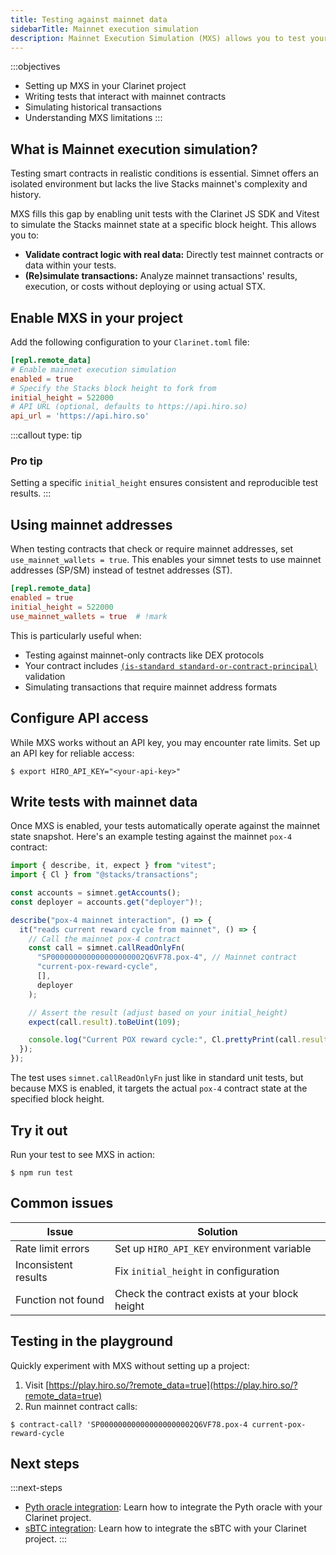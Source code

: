 ```yaml
---
title: Testing against mainnet data
sidebarTitle: Mainnet execution simulation
description: Mainnet Execution Simulation (MXS) allows you to test your Clarity smart contracts using actual data and state from the Stacks mainnet. This powerful feature helps ensure your contracts behave as expected in a live environment.
---
```


:::objectives
- Setting up MXS in your Clarinet project
- Writing tests that interact with mainnet contracts
- Simulating historical transactions
- Understanding MXS limitations
:::

## What is Mainnet execution simulation?

Testing smart contracts in realistic conditions is essential. Simnet offers an isolated environment but lacks the live Stacks mainnet's complexity and history.

MXS fills this gap by enabling unit tests with the Clarinet JS SDK and Vitest to simulate the Stacks mainnet state at a specific block height. This allows you to:

- **Validate contract logic with real data:** Directly test mainnet contracts or data within your tests.
- **(Re)simulate transactions:** Analyze mainnet transactions' results, execution, or costs without deploying or using actual STX.

## Enable MXS in your project

Add the following configuration to your `Clarinet.toml` file:

```toml Clarinet.toml
[repl.remote_data]
# Enable mainnet execution simulation
enabled = true
# Specify the Stacks block height to fork from
initial_height = 522000
# API URL (optional, defaults to https://api.hiro.so)
api_url = 'https://api.hiro.so'
```

:::callout
type: tip
### Pro tip
Setting a specific `initial_height` ensures consistent and reproducible test results.
:::

## Using mainnet addresses

When testing contracts that check or require mainnet addresses, set `use_mainnet_wallets = true`. This enables your simnet tests to use mainnet addresses (SP/SM) instead of testnet addresses (ST).

```toml Clarinet.toml
[repl.remote_data]
enabled = true
initial_height = 522000
use_mainnet_wallets = true  # !mark
```

This is particularly useful when:
- Testing against mainnet-only contracts like DEX protocols
- Your contract includes [`(is-standard standard-or-contract-principal)`](/resources/clarity/reference/functions#is-standard) validation
- Simulating transactions that require mainnet address formats

## Configure API access

While MXS works without an API key, you may encounter rate limits. Set up an API key for reliable access:

```terminal
$ export HIRO_API_KEY="<your-api-key>"
```

## Write tests with mainnet data

Once MXS is enabled, your tests automatically operate against the mainnet state snapshot. Here's an example testing against the mainnet `pox-4` contract:

```ts tests/pox-4.test.ts
import { describe, it, expect } from "vitest";
import { Cl } from "@stacks/transactions";

const accounts = simnet.getAccounts();
const deployer = accounts.get("deployer")!;

describe("pox-4 mainnet interaction", () => {
  it("reads current reward cycle from mainnet", () => {
    // Call the mainnet pox-4 contract
    const call = simnet.callReadOnlyFn(
      "SP000000000000000000002Q6VF78.pox-4", // Mainnet contract
      "current-pox-reward-cycle",
      [],
      deployer
    );

    // Assert the result (adjust based on your initial_height)
    expect(call.result).toBeUint(109);

    console.log("Current POX reward cycle:", Cl.prettyPrint(call.result));
  });
});
```

The test uses `simnet.callReadOnlyFn` just like in standard unit tests, but because MXS is enabled, it targets the actual `pox-4` contract state at the specified block height.

## Try it out

Run your test to see MXS in action:

```terminal
$ npm run test
```

## Common issues

| Issue | Solution |
|-------|----------|
| Rate limit errors | Set up `HIRO_API_KEY` environment variable |
| Inconsistent results | Fix `initial_height` in configuration |
| Function not found | Check the contract exists at your block height |

## Testing in the playground

Quickly experiment with MXS without setting up a project:

1. Visit [https://play.hiro.so/?remote_data=true](https://play.hiro.so/?remote_data=true)
2. Run mainnet contract calls:

```terminal
$ contract-call? 'SP000000000000000000002Q6VF78.pox-4 current-pox-reward-cycle
```

## Next steps

:::next-steps
- [Pyth oracle integration](/tools/clarinet/pyth-oracle-integration): Learn how to integrate the Pyth oracle with your Clarinet project.
- [sBTC integration](/tools/clarinet/sbtc-integration): Learn how to integrate the sBTC with your Clarinet project.
:::
